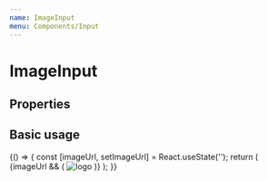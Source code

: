 ```yaml
---
name: ImageInput
menu: Components/Input
---
```



# ImageInput

## Properties

<Props of={ImageInput} />

## Basic usage

<Playground>
  {() => {
    const [imageUrl, setImageUrl] = React.useState('');
    return (
      <Container direction="column">
        {imageUrl && (
          <img
            src={imageUrl}
            alt="logo"
            style={{
              width: '120px',
              height: '120px',
              position: 'relative',
              border: '1px solid #d8d8d8',
              objectFit: 'contain',
              marginBottom: '16px',
            }}
          />
        )}
        <ImageInput
          label="회사 로고 이미지"
          id="company-logo-img"
          onChange={setImageUrl}
        />
      </Container>
    );
  }}
</Playground>
